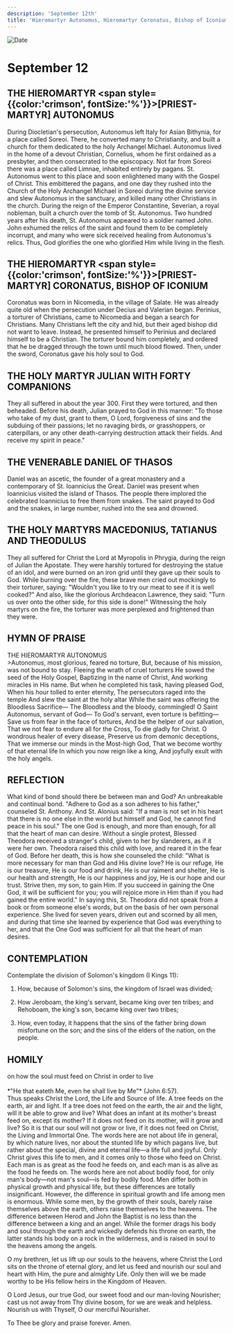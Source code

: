 ```yaml
---
description: 'September 12th'
title: 'Hieromartyr Autonomus, Hieromartyr Coronatus, Bishop of Iconium, Holy Martyr Julian with Forty Companions, Venerable Daniel of Thasos'
---
```


<CustomPaginator />
<RunningHead />

<Image src="/title-imprint.png" height={68} width={50} alt="Date" className="title-imprint"/>

# <div id="date">September <Image className="four-dot" src="/four-dot.png" height={15} width={15} alt="" />12</div>

## THE HIEROMARTYR <span style={{color:'crimson', fontSize:'%'}}>[PRIEST-MARTYR]</span> AUTONOMUS

During Diocletian's persecution, Autonomus left Italy for Asian Bithynia, for a place called Soreoi. There, he converted many to Christianity, and built a church for them dedicated to the holy Archangel Michael. Autonomus lived in the home of a devout Christian, Cornelius, whom he first ordained as a presbyter, and then consecrated to the episcopacy. Not far from Soreoi there was a place called Limnae, inhabited entirely by pagans. St. Autonomus went to this place and soon enlightened many with the Gospel of Christ. This embittered the pagans, and one day they rushed into the Church of the Holy Archangel Michael in Soreoi during the divine service and slew Autonomus in the sanctuary, and killed many other Christians in the church. During the reign of the Emperor Constantine, Severian, a royal nobleman, built a church over the tomb of St. Autonomus. Two hundred years after his death, St. Autonomus appeared to a soldier named John. John exhumed the relics of the saint and found them to be completely incorrupt, and many who were sick received healing from Autonomus's relics. Thus, God glorifies the one who glorified Him while living in the flesh.

## THE HIEROMARTYR <span style={{color:'crimson', fontSize:'%'}}>[PRIEST-MARTYR]</span> CORONATUS, BISHOP OF ICONIUM

Coronatus was born in Nicomedia, in the village of Salate. He was already quite old when the persecution under Decius and Valerian began. Perinius, a torturer of Christians, came to Nicomedia and began a search for Christians. Many Christians left the city and hid, but their aged bishop did not want to leave. Instead, he presented himself to Perinius and declared himself to be a Christian. The torturer bound him completely, and ordered that he be dragged through the town until much blood flowed. Then, under the sword, Coronatus gave his holy soul to God.

## THE HOLY MARTYR JULIAN WITH FORTY COMPANIONS

They all suffered in about the year 300. First they were tortured, and then beheaded. Before his death, Julian prayed to God in this manner: "To those who take of my dust, grant to them, O Lord, forgiveness of sins and the subduing of their passions; let no ravaging birds, or grasshoppers, or caterpillars, or any other death-carrying destruction attack their fields. And receive my spirit in peace."

## THE VENERABLE DANIEL OF THASOS

Daniel was an ascetic, the founder of a great monastery and a contemporary of St. Ioannicius the Great. Daniel was present when Ioannicius visited the island of Thasos. The people there implored the celebrated Ioannicius to free them from snakes. The saint prayed to God and the snakes, in large number, rushed into the sea and drowned.

## THE HOLY MARTYRS MACEDONIUS, TATIANUS AND THEODULUS

They all suffered for Christ the Lord at Myropolis in Phrygia, during the reign of Julian the Apostate. They were harshly tortured for destroying the statue of an idol, and were burned on an iron grid until they gave up their souls to God. While burning over the fire, these brave men cried out mockingly to their torturer, saying: "Wouldn't you like to try our meat to see if it is well cooked?" And also, like the glorious Archdeacon Lawrence, they said: "Turn us over onto the other side, for this side is done!" Witnessing the holy martyrs on the fire, the torturer was more perplexed and frightened than they were.

 

## HYMN OF PRAISE
<div style={{textAlign:'center', color:'crimson', fontWeight:'bold'}}>
THE HIEROMARTYR AUTONOMUS
</div>
>Autonomus, most glorious, feared no torture,  
But, because of his mission, was not bound to stay.  
Fleeing the wrath of cruel torturers  
He sowed the seed of the Holy Gospel,  
Baptizing in the name of Christ,  
And working miracles in His name.  
But when he completed his task, having pleased God,  
When his hour tolled to enter eternity,  
The persecutors raged into the temple  
And slew the saint at the holy altar  
While the saint was offering the Bloodless Sacrifice—  
The Bloodless and the bloody, commingled!  
O Saint Autonomus, servant of God—  
To God's servant, even torture is befitting—  
Save us from fear in the face of tortures,  
And be the helper of our salvation,  
That we not fear to endure all for the Cross,  
To die gladly for Christ.  
O wondrous healer of every disease,  
Preserve us from demonic deceptions,  
That we immerse our minds in the Most-high God,  
That we become worthy of that eternal life  
In which you now reign like a king,  
And joyfully exult with the holy angels.  


## REFLECTION

What kind of bond should there be between man and God? An unbreakable and continual bond. "Adhere to God as a son adheres to his father," counseled St. Anthony. And St. Alonius said: "If a man is not set in his heart that there is no one else in the world but himself and God, he cannot find peace in his soul." The one God is enough, and more than enough, for all that the heart of man can desire. Without a single protest, Blessed Theodora received a stranger's child, given to her by slanderers, as if it were her own. Theodora raised this child with love, and reared it in the fear of God. Before her death, this is how she counseled the child: "What is more necessary for man than God and His divine love? He is our refuge, He is our treasure, He is our food and drink, He is our raiment and shelter, He is our health and strength, He is our happiness and joy, He is our hope and our trust. Strive then, my son, to gain Him. If you succeed in gaining the One God, it will be sufficient for you; you will rejoice more in Him than if you had gained the entire world." In saying this, St. Theodora did not speak from a book or from someone else's words, but on the basis of her own personal experience. She lived for seven years, driven out and scorned by all men, and during that time she learned by experience that God was everything to her, and that the One God was sufficient for all that the heart of man desires.


## CONTEMPLATION

Contemplate the division of Solomon's kingdom (I Kings 11):

1. How, because of Solomon's sins, the kingdom of Israel was divided;

2. How Jeroboam, the king's servant, became king over ten tribes; and Rehoboam, the king's son, became king over two tribes;

3. How, even today, it happens that the sins of the father bring down misfortune on the son; and the sins of the elders of the nation, on the people.

 

## HOMILY
<div style={{textAlign:'center', color:'crimson', fontWeight:'bold'}}>
on how the soul must feed on Christ in order to live
</div>
<br />
<div style={{textAlign:'right'}}>
*"He that eateth Me, even he shall live by Me"* (John 6:57).
</div>
Thus speaks Christ the Lord, the Life and Source of life. A tree feeds on the earth, air and light. If a tree does not feed on the earth, the air and the light, will it be able to grow and live? What does an infant at its mother's breast feed on, except its mother? If it does not feed on its mother, will it grow and live? So it is that our soul will not grow or live, if it does not feed on Christ, the Living and Immortal One. The words here are not about life in general, by which nature lives, nor about the stunted life by which pagans live, but rather about the special, divine and eternal life—a life full and joyful. Only Christ gives this life to men, and it comes only to those who feed on Christ. Each man is as great as the food he feeds on, and each man is as alive as the food he feeds on. The words here are not about bodily food, for only man's body—not man's soul—is fed by bodily food. Men differ both in physical growth and physical life, but these differences are totally insignificant. However, the difference in spiritual growth and life among men is enormous. While some men, by the growth of their souls, barely raise themselves above the earth, others raise themselves to the heavens. The difference between Herod and John the Baptist is no less than the difference between a king and an angel. While the former drags his body and soul through the earth and wickedly defends his throne on earth, the latter stands his body on a rock in the wilderness, and is raised in soul to the heavens among the angels.

O my brethren, let us lift up our souls to the heavens, where Christ the Lord sits on the throne of eternal glory, and let us feed and nourish our soul and heart with Him, the pure and almighty Life. Only then will we be made worthy to be His fellow heirs in the Kingdom of Heaven.

O Lord Jesus, our true God, our sweet food and our man-loving Nourisher; cast us not away from Thy divine bosom, for we are weak and helpless. Nourish us with Thyself, O our merciful Nourisher.

To Thee be glory and praise forever. Amen.